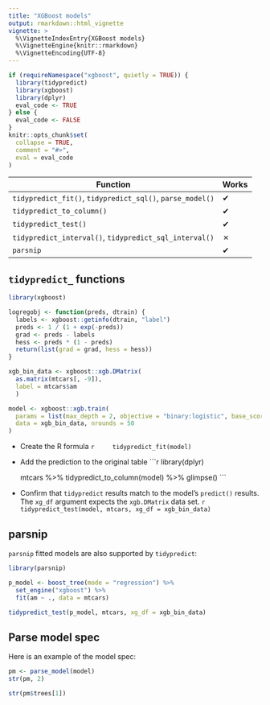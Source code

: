 ```yaml
---
title: "XGBoost models"
output: rmarkdown::html_vignette
vignette: >
  %\VignetteIndexEntry{XGBoost models}
  %\VignetteEngine{knitr::rmarkdown}
  %\VignetteEncoding{UTF-8}
---
```


```r

if (requireNamespace("xgboost", quietly = TRUE)) {
  library(tidypredict)
  library(xgboost)
  library(dplyr)
  eval_code <- TRUE
} else {
  eval_code <- FALSE
}
knitr::opts_chunk$set(
  collapse = TRUE,
  comment = "#>",
  eval = eval_code
)

```

| Function                                                      |Works|
|---------------------------------------------------------------|-----|
|`tidypredict_fit()`, `tidypredict_sql()`, `parse_model()`      |  ✔  |
|`tidypredict_to_column()`                                      |  ✔  |
|`tidypredict_test()`                                           |  ✔  |
|`tidypredict_interval()`, `tidypredict_sql_interval()`         |  ✗  |
|`parsnip`                                                      |  ✔  |

## `tidypredict_` functions

```r
library(xgboost)

logregobj <- function(preds, dtrain) {
  labels <- xgboost::getinfo(dtrain, "label")
  preds <- 1 / (1 + exp(-preds))
  grad <- preds - labels
  hess <- preds * (1 - preds)
  return(list(grad = grad, hess = hess))
}

xgb_bin_data <- xgboost::xgb.DMatrix(
  as.matrix(mtcars[, -9]), 
  label = mtcars$am
  )

model <- xgboost::xgb.train(
  params = list(max_depth = 2, objective = "binary:logistic", base_score = 0.5),
  data = xgb_bin_data, nrounds = 50
)
```

- Create the R formula
    ```r
    tidypredict_fit(model)
    ```

- Add the prediction to the original table
    ```r
    library(dplyr)
    
    mtcars %>%
      tidypredict_to_column(model) %>%
      glimpse()
    ```

- Confirm that `tidypredict` results match to the model's `predict()` results. The `xg_df` argument expects the `xgb.DMatrix` data set.
    ```r
    tidypredict_test(model, mtcars, xg_df = xgb_bin_data)
    ```

## parsnip

`parsnip` fitted models are also supported by `tidypredict`:
```r
library(parsnip)

p_model <- boost_tree(mode = "regression") %>%
  set_engine("xgboost") %>%
  fit(am ~ ., data = mtcars)
```


```r
tidypredict_test(p_model, mtcars, xg_df = xgb_bin_data)
```

## Parse model spec

Here is an example of the model spec:
```r
pm <- parse_model(model)
str(pm, 2)
```

```r
str(pm$trees[1])
```

